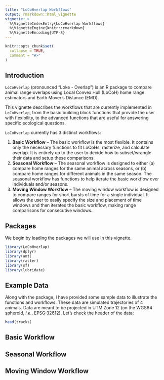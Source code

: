 ```yaml
---
title: "LoCoHverlap Workflows"
output: rmarkdown::html_vignette
vignette: >
  %\VignetteIndexEntry{LoCoHverlap Workflows}
  %\VignetteEngine{knitr::rmarkdown}
  %\VignetteEncoding{UTF-8}
---
```


```r
knitr::opts_chunk$set(
  collapse = TRUE,
  comment = "#>"
)
```

## Introduction

`LoCoHverlap` (pronounced “Loke - Overlap”) is an R package to compare animal range overlaps using Local Convex Hull (LoCoH) home range estimators and Earth Mover’s Distance (EMD). 

This vignette describes the workflows that are currently implemented in `LoCoHverlap`, from the basic building block functions that provide the user with flexibility, to the advanced functions that are useful for answering specific ecological questions.
  
`LoCoHverlap` currently has 3 distinct workflows:  

  1. **Basic Workflow** -- The basic workflow is the most flexible. It contains only the necessary functions to fit LoCoHs, rasterize, and calculate overlap. It is entirely up to the user to decide how to subset/wrangle their data and setup these comparisons.
  2. **Seasonal Workflow** -- The seasonal workflow is designed to either (a) compare home ranges for the same animal across seasons, or (b) compare home ranges for different animals in the same season. The seasonal workflow has functions to help iterate the basic workflow over individuals and/or seasons.
  3. **Moving Window Workflow** -- The moving window workflow is designed to compare ranges for short bursts of time for a single individual. It allows the user to easily specify the size and placement of time windows and then iterates the basic workflow, making range comparisons for consecutive windows.
  
## Packages 

We begin by loading the packages we will use in this vignette.

```r
library(LoCoHverlap)
library(dplyr)
library(amt)
library(raster)
library(sf)
library(lubridate)
```

## Example Data

Along with the package, I have provided some sample data to illustrate the functions and workflows. These data are simulated trajectories of 4 animals. Data are meant to be projected in UTM Zone 12 (on the WGS84 spheroid, *i.e.*, EPSG:32612). Let's check the header of the data:

```r
head(tracks)
```

## Basic Workflow

## Seasonal Workflow

## Moving Window Workflow
